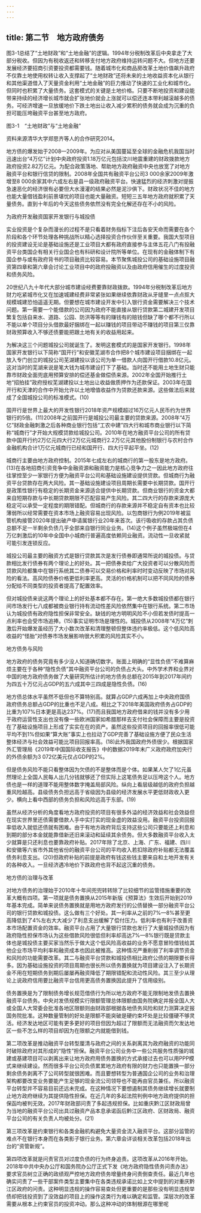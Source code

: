 ```yaml
---
---
---
```

title: 第二节　地方政府债务
---




图3-1总结了“土地财政”和“土地金融”的逻辑。1994年分税制改革后中央拿走了大部分税收。但因为有税收返还和转移支付地方政府维持运转问题不大。但地方还要发展经济要招商引资要投资都需要钱。随着城市化和商品房改革土地价值飙升政府不仅靠土地使用权转让收入支撑起了“土地财政”还将未来的土地收益资本化从银行和其他渠道借入了天量资金利用“土地金融”的巨力推动了快速的工业化和城市化。但同时也积累了大量债务。这套模式的关键是土地价格。只要不断地投资和建设能带来持续的经济增长城市就会扩张地价就会上涨就可以偿还连本带利越滚越多的债务。可经济增速一旦放缓地价下跌土地出让收入减少累积的债务就会成为沉重的负担可能压垮融资平台甚至地方政府。



图3-1　“土地财政”与“土地金融”

资料来源清华大学郑思齐等人的合作研究2014。



地方债的爆发始于2008—2009年。为应对从美国蔓延至全球的金融危机我国当时迅速出台“4万亿”计划中央政府投资1.18万亿元包括汶川地震重建的财政拨款地方政府投资2.82万亿元。为配合政策落地、帮助地方政府融资中央也放宽了对地方融资平台和银行信贷的限制。2008年全国共有融资平台公司3 000余家2009年激增至8 000余家其中六成左右是县一级政府融资平台。快速猛烈的经济刺激对提振急速恶化的经济很有必要但大水漫灌的结果必然是泥沙俱下。财政状况不佳的地方也能大量借钱盈利前景堪忧的项目也能大量融资。短短三五年地方政府就积累了天量债务。直到十年后的今天这些债务依然没有完全化解还存在不小的风险。


为政府开发融资国家开发银行与城投债


实业投资是个复杂而漫长的过程不是只看着财务指标下注后各安天命而需要在各个阶段和各个环节处理各种挑战所以精心选择投资合作伙伴至关重要。我国大型项目的投资建设无论是基础设施还是工业项目大都有政府直接参与主体五花八门有投融资平台类国企有相关行业国企也有科研和设计院所等单位。在现有的金融体制下有国企参与或有政府背书的项目融资比较容易。本节聚焦城投公司的基础设施项目融资第四章和第六章会讨论工业项目中的政府投融资以及由政府信用催生的过度投资和债务风险。

20世纪八九十年代大部分城市建设经费要靠财政拨款。1994年分税制改革后地方财力吃紧城市化又在加速城建经费非常紧张如果继续依靠财政从牙缝里一点点抠大规模城建恐怕遥遥无期。但要想在城市建设开发中引入银行资金需要解决三个技术问题。第一需要一个能借款的公司因为政府不能直接从银行贷款第二城建开发项目繁复包括自来水、道路、公园、防洪等等有的赚钱有的赔钱但缺了哪个都不行所以不能以单个项目分头借款最好捆绑在一起以赚钱的项目带动不赚钱的项目第三仅靠财政预算收入不够还债要能把跟土地有关的收益用起来。

为解决这三个问题城投公司就诞生了。发明这套模式的是国家开发银行。1998年国家开发银行以下简称“国开行”和安徽芜湖市合作把8个城市建设项目捆绑在一起放入专门创立的城投公司芜湖建投以该公司为单一借款人向国开行借款10.8亿元。这对当时的芜湖来说是笔大钱为城市建设打下了基础。当时还不能用土地生财只能靠市财政全面兜底用预算安排的偿还基金做偿债来源。2002年全国开始推行土地“招拍挂”政府授权芜湖建投以土地出让收益做质押作为还款保证。2003年在国开行和天津的合作中开始允许以土地增值收益作为贷款还款来源。这些做法后来就成了全国城投公司的标准模式。(10)

国开行是世界上最大的开发性银行2018年资产规模超过16万亿元人民币约为世界银行的5倍。(11)2008年之前国开行是城投公司最主要的贷款来源。2008年“4万亿”财政金融刺激之后各种商业银行包括“工农中建”四大行和城市商业银行以下简称“城商行”才开始大规模贷款给城投公司。2010年在地方融资平台公司的所有贷款中国开行约2万亿元四大行2万亿元城商行2.2万亿元其他股份制银行与农村合作金融机构合计1万亿元城商行已经和国开行、四大行平起平坐。(12)

城商行主要由地方政府控制。2015年七成左右的城商行的第一股东是地方政府。(13)在各地招商引资竞争中金融资源和融资能力是核心竞争力之一因此地方政府往往掌控至少一家银行方便为融资平台公司和基础设施建设提供贷款。但城商行为融资平台贷款存在两大风险。其一基础设施建设项目周期长需要中长期贷款。国开行是政策性银行有稳定的长期资金来源适合提供中长期贷款。但商业银行的资金大都来自短期存款与中长期贷款期限不匹配容易产生风险。其二四大行的存款来源庞大稳定可以承受一定程度的期限错配。但城商行的存款来源并不稳定自有资本也比较薄弱所以经常需要在资本市场上融资容易出现风险。以包商银行为例2019年被监管机构接管2020年提出破产申请属银行业20年来首次。该行吸收的存款占其负债总额不足一半剩余负债几乎全部来自银行同业业务。(14)这个例子虽然极端但在4万亿刺激后的10年中全国中小城商行普遍高度依赖同业融资。流动性一旦收紧就可能引发连锁反应。

城投公司最主要的融资方式是银行贷款其次是发行债券即通常所说的城投债。与贷款相比发行债券有两个理论上的好处。其一把债券卖给广大投资者可以分散风险而贷款风险都集中在银行系统其二债券可以交易价格和利率时时变动反映了市场对风险的看法。高风险债券价格更低利率更高。灵活的价格机制可以把不同风险的债券分配给不同类型的投资者提高了配置效率。

但对城投债来说这两个理论上的好处基本都不存在。第一绝大多数城投债都在银行间市场发行七八成都被商业银行持有流动性差风险依然集中在银行系统。第二市场认为城投债有政府隐性担保非常安全。缺钱的地方明明风险不小但若发债时提高一点利率也会受市场追捧。(15)事实证明市场是理性的。城投债从2008年“4万亿”刺激后开始爆发虽经历了大小数次改革和清理整顿但整体违约率极低。这个低风险高收益的“怪胎”对债券市场发展影响很大积累的风险其实不小。


地方债务与风险


地方政府的债务究竟有多少没人知道确切数字。账面上明确的“显性负债”不难算麻烦主要在于各种“隐性负债”其中融资平台公司的负债占大头。中外学术界和业界对中国的地方政府债务做了大量研究所估计的地方债务总额在2015年到2017年间约为四五十万亿元占GDP的五六成其中三四成是隐性负债。(16)

地方债总体水平虽然不低但也不算特别高。就算占GDP六成再加上中央政府国债政府债务总额占GDP的比重也不足八成。相比之下2018年美国政府债务占GDP的比重为107%日本更是高达237%。(17)而且我国地方政府借来的钱并没有多少用于政府运营性支出也没有像一些欧洲国家如希腊那样去支付社会保障而主要是投资在了基础设施项目上形成了实实在在的资产。虽然这些投资项目的回报率很低可能平均不到1%但如果“算大账”事实上也拉动了GDP完善了基础设施方便了民众生活整体经济与社会效益可能比项目回报率高。(18)此外我国政府外债很少。根据国家外汇管理局《2019年中国国际收支报告》中的数据2019年末广义政府政府加央行的外债余额为3 072亿美元仅占GDP的2%。

但是债务风险不能只看整体因为欠债的不是整体而是个体。如果某人欠了1亿元虽然理论上全国人民每人出几分钱就够还了但实际上这笔债务足以压垮这个人。地方债也是一样的道理不能用整体数字掩盖局部风险。纵向上看层级越低的政府负担越重风险越高。县级债务负担远高于省级因为县级的经济发展水平更低财政收入更少。横向上看中西部的债务负担和风险远高于东部。(19)

虽然从经济分析的角度看地方政府投资的项目有很多外溢的经济效益和社会效益但在现实世界里还债需要借款人手中实打实的现金虚的效益没用。融资平台投资回报率低收入就低还债就有困难。由于有地方政府背后支持这些公司只要能还上利息和到期的部分本金就能靠借新还旧来滚动和延续其余债务。但大多数融资平台收入太少就算是只还利息也要靠政府补贴。2017年除了北京、上海、广东、福建、四川和安徽等六省市外其他省份的融资平台公司的平均收入若扣除政府补贴都无法覆盖债务利息支出。(20)但政府补贴的前提是政府有钱这些钱主要来自和土地开发有关的各种收入。一旦经济遇冷地价下跌政府也背不起这沉重的债务。


地方债的治理与改革


对地方债务的治理始于2010年十年间兜兜转转除了比较细节的监管措施重要的改革大概有四项。第一项就是债务置换从2015年新版《预算法》生效后开始到2019年基本完成。简单来说债务置换就是用地方政府发行的公债替换一部分融资平台公司的银行贷款和城投债。这么做有三个好处。其一利率从之前的7%—8%甚至更高降低到了4%左右大大减少了利息支出缓解了偿付压力。低利率也有利于改善资本市场配置资金的效率。融资平台占用了大量银行贷款也发行了大量城投债因为有政府隐性担保市场认为这些借款风险很低但利率却高达7%—8%银行既是贷款主体也是城投债主要买家当然乐于做大这个低风险高收益的业务不愿意冒险借钱给其他企业市场平均利率和融资成本也因此被推高。这种情况严重削弱了利率调节资金和风险的功能需要改革。其二与融资平台贷款和城投债相比政府公债的期限要长得多。因为基础设施投资的项目周期也很长所以债务置换就为项目建设注入了长期资金不用在短期债务到期后屡屡再融资降低了期限错配和流动性风险。其三至少从理论上说政府信用要比融资平台信用更高债务置换因此提升了信用级别。

债务置换是为了限制债务增长规范借债行为所以地方政府不能无限制地发债去置换融资平台债务。中央对发债规模实行限额管理总体限额由国务院确定并报全国人大或全国人大常委会批准各地区限额则由财政部根据各地债务风险和财力测算决定报国务院批准。这种数量管制的好处是限额不能突破是硬约束坏处是比较僵硬不够灵活。经济发达地区可能有更多更好的项目但因为超过了限额而无法融资而欠发达地区一些不怎么样的项目却因为在限额之内就能借到钱。

第二项改革是推动融资平台转型厘清与政府之间的关系剥离其为政府融资的功能同时破除政府对其形成的“隐性”担保。融资平台公司业务中一些公共服务性质强的城建或基建项目可以剥离出来让地方政府用债务置换的方式承接过去也可以用PPP模式来继续建设。然而很多平台公司负债累累地方政府有限的财力也只能置换一部分剩余债务剥离不了公司转型就很困难。而且要想转型为普通国企公司的业务和治理架构都要改变业务要能产生足够的现金流公司领导也不能再由官员兼任。所以融资平台转型并不容易目前还远未完成。在这种情况下要想遏制其债务继续增长就要制止地方政府继续为其提供隐性担保。在近几年的多起法院判例中地方政府提供的担保函均被判无效。2017年财政部问责了多起违规担保。比如重庆黔江区财政局曾为当地的融资平台公司出具过融资产品本息承诺函后黔江区政府、区财政局、融资平台公司的有关负责人均被处分。(21)

第三项改革是约束银行和各类金融机构避免大量资金流入融资平台。这部分监管的难点不在银行本身而在各类影子银行业务。第六章会详谈相关改革包括2018年出台的“资管新规”。

第四项改革就是问责官员对过度负债的行为终身追责。这项改革从2016年开始。2018年中共中央办公厅和国务院办公厅正式下发《地方政府隐性债务问责办法》要求官员树立正确的政绩观严控地方政府债务增量终身问责倒查责任。最近几年也确实问责了一些干部案件类型主要集中在各类违规承诺比如上文中提到的对重庆黔江区政府的问责。这种明显违规的操作容易查处但更重要的是那些没有明显违规举债却把钱投资到了没效益的项目上的操作这类行为难以确定和监管。深层次的改革需要从根本上约束官员的投资冲动。那么这种冲动的体制根源在哪里呢